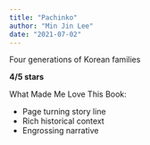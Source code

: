 ```yaml
---
title: "Pachinko"
author: "Min Jin Lee"
date: "2021-07-02"
---
```

Four generations of Korean families

**4/5 stars**

What Made Me Love This Book:
* Page turning story line
* Rich historical context
* Engrossing narrative